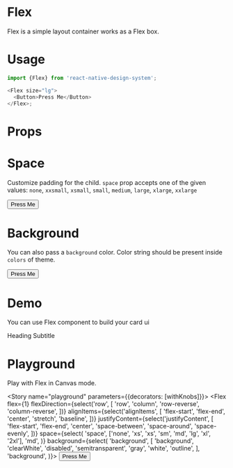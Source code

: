 
<Meta title="Flex" component={Flex} />

# Flex

Flex is a simple layout container works as a Flex box.

# Usage

```js
import {Flex} from 'react-native-design-system';

<Flex size="lg">
  <Button>Press Me</Button>
</Flex>;
```

# Props

<Props of={Flex} />

# Space

Customize padding for the child. `space` prop accepts one of the given values: `none`, `xxsmall`, `xsmall`, `small`, `medium`, `large`, `xlarge`, `xxlarge`

<Preview>
  <Story name="space">
    <Flex size="lg">
      <Button>Press Me</Button>
    </Flex>
  </Story>
</Preview>

# Background

You can also pass a `background` color. Color string should be present inside `colors` of theme.

<Preview>
  <Story name="background">
    <Flex background="bg-100" space="2xl">
      <Button>Press Me</Button>
    </Flex>
  </Story>
</Preview>

# Demo

You can use Flex component to build your card ui

<Preview>
  <Story name="demo">
    <Flex background="bg-200" space="2xl" alignItems="center">
      <Avatar title="MD" background="bg-100" size="2xl" shadow="xs" />
      <Stack horizontalSpace="3xl">
        <Text size="2xl">Heading</Text>
        <Text size="xl" color="subtle">
          Subtitle
        </Text>
      </Stack>
    </Flex>
  </Story>
</Preview>

# Playground

Play with Flex in Canvas mode.

<Story name="playground" parameters={{decorators: [withKnobs]}}>
  <Flex
    flex={1}
    flexDirection={select('row', [
      'row',
      'column',
      'row-reverse',
      'column-reverse',
    ])}
    alignItems={select('alignItems', [
      'flex-start',
      'flex-end',
      'center',
      'stretch',
      'baseline',
    ])}
    justifyContent={select('justifyContent', [
      'flex-start',
      'flex-end',
      'center',
      'space-between',
      'space-around',
      'space-evenly',
    ])}
    space={select(
      'space',
      ['none', 'xs', 'xs', 'sm', 'md', 'lg', 'xl', '2xl'],
      'md',
    )}
    background={select(
      'background',
      [
        'background',
        'clearWhite',
        'disabled',
        'semitransparent',
        'gray',
        'white',
        'outline',
      ],
      'background',
    )}>
    <Button>Press Me</Button>
  </Flex>
</Story>
